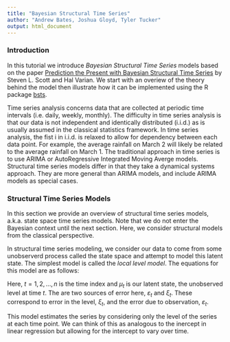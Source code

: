 ```yaml
---
title: "Bayesian Structural Time Series"
author: "Andrew Bates, Joshua Gloyd, Tyler Tucker"
output: html_document
---
```


### Introduction

In this tutorial we introduce *Bayesian Structural Time Series* models based on the paper [Prediction the Present with Bayesian Structural Time Series](http://www.inderscience.com/offer.php?id=59942) by Steven L. Scott and Hal Varian. We start with an overiew of the theory behind the model then illustrate how it can be implemented using the R package [bsts](https://cran.r-project.org/web/packages/bsts/index.html).

Time series analysis concerns data that are collected at periodic time intervals (i.e. daily, weekly, monthly). The difficulty in time series analysis is that our data is not independent and identically distributed (i.i.d.) as is usually assumed in the classical statistics framework. In time series analysis, the fist i in i.i.d. is relaxed to allow for dependency between each data point. For example, the average rainfall on March 2 will likely be related to the average rainfall on March 1. The traditional approach in time series is to use ARIMA or AutoRegressive Integrated Moving Averge models. Structural time series models differ in that they take a dynamical systems approach. They are more general than ARIMA models, and include ARIMA models as special cases.


### Structural Time Series Models

In this section we provide an overview of structural time series models, a.k.a. state space time series models. Note that we do not enter the Bayesian context until the next section. Here, we consider structural models from the classical perspective.

In structural time series modeling, we consider our data to come from some unobserverd process called the state space and attempt to model this latent state. The simplest model is called the *local level model*. The equations for this model are as follows:

\begin{align}
y_t &= \mu_t + \varepsilon_t  &\varepsilon_t \sim N(0,\sigma^2_{\varepsilon}) \\
\mu_{t+1} &= \mu_t + \xi_t  &\xi_t \sim N(0, \sigma^2_{\xi}). \nonumber
\end{align}

Here, $t = 1,2,\ldots, n$ is the time index and $\mu_t$ is our latent state, the unobserved level at time $t$. The are two sources of error here, $\varepsilon_t$ and $\xi_t$. These correspond to error in the level, $\xi_t$, and the error due to observation, $\varepsilon_t$.

This model estimates the series by considering only the level of the series at each time point. We can think of this as analogous to the inercept in linear regression but allowing for the intercept to vary over time.









